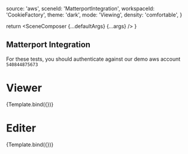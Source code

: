 

<Meta title="Tests/Matterport" component={SceneComposer} argTypes={argTypes} />

  source: 'aws',
  sceneId: 'MatterportIntegration',
  workspaceId: 'CookieFactory',
  theme: 'dark',
  mode: 'Viewing',
  density: 'comfortable',
}

  return <SceneComposer {...defaultArgs} {...args} />
}

## Matterport Integration

For these tests, you should authenticate against our demo aws account `540844875673`

# Viewer

<Canvas>
  <Story name='Viewer'
    height='500px'
    parameters={{ controls: { include: ['matterportModelId', 'matterportApplicationKey', 'onSelectionChanged', 'onWidgetClick'], hideNoControlsWarning: true }}}
    args={{ ...defaultArgs }}>
    {Template.bind({})}
  </Story>
</Canvas>

# Editer
<Canvas>
  <Story name='Editor'
    height='500px'
    width='100vw'
    parameters={{ controls: { include: ['matterportModelId', 'matterportApplicationKey', 'onSelectionChanged', 'onWidgetClick'], hideNoControlsWarning: true }}}
    args={{ ...defaultArgs, mode: 'Editing' }}>
    {Template.bind({})}
  </Story>
</Canvas>
